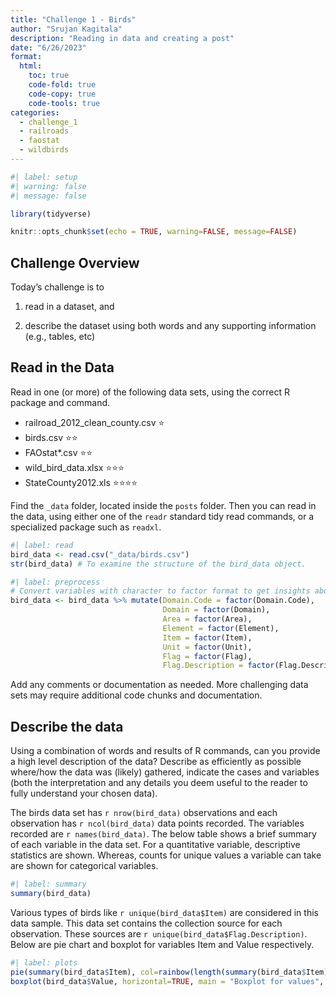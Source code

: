 ```yaml
---
title: "Challenge 1 - Birds"
author: "Srujan Kagitala"
description: "Reading in data and creating a post"
date: "6/26/2023"
format:
  html:
    toc: true
    code-fold: true
    code-copy: true
    code-tools: true
categories:
  - challenge_1
  - railroads
  - faostat
  - wildbirds
---
```


```r
#| label: setup
#| warning: false
#| message: false

library(tidyverse)

knitr::opts_chunk$set(echo = TRUE, warning=FALSE, message=FALSE)
```

## Challenge Overview

Today's challenge is to

1)  read in a dataset, and

2)  describe the dataset using both words and any supporting information (e.g., tables, etc)

## Read in the Data

Read in one (or more) of the following data sets, using the correct R package and command.

-   railroad_2012_clean_county.csv ⭐
-   birds.csv ⭐⭐
-   FAOstat\*.csv ⭐⭐
-   wild_bird_data.xlsx ⭐⭐⭐
-   StateCounty2012.xls ⭐⭐⭐⭐

Find the `_data` folder, located inside the `posts` folder. Then you can read in the data, using either one of the `readr` standard tidy read commands, or a specialized package such as `readxl`.

```r
#| label: read
bird_data <- read.csv("_data/birds.csv")
str(bird_data) # To examine the structure of the bird_data object.
```

```r
#| label: preprocess
# Convert variables with character to factor format to get insights about data.
bird_data <- bird_data %>% mutate(Domain.Code = factor(Domain.Code),
                                  Domain = factor(Domain),
                                  Area = factor(Area),
                                  Element = factor(Element),
                                  Item = factor(Item),
                                  Unit = factor(Unit),
                                  Flag = factor(Flag),
                                  Flag.Description = factor(Flag.Description))
```


Add any comments or documentation as needed. More challenging data sets may require additional code chunks and documentation.

## Describe the data

Using a combination of words and results of R commands, can you provide a high level description of the data? Describe as efficiently as possible where/how the data was (likely) gathered, indicate the cases and variables (both the interpretation and any details you deem useful to the reader to fully understand your chosen data).

The birds data set has `r nrow(bird_data)` observations and each observation has `r ncol(bird_data)` data points recorded. The variables recorded are `r names(bird_data)`. The below table shows a brief summary of each variable in the data set. For a quantitative variable, descriptive statistics are shown. Whereas, counts for unique values a variable can take are shown for categorical variables.

```r
#| label: summary
summary(bird_data)
```
Various types of birds like `r unique(bird_data$Item)` are considered in this data sample. This data set contains the collection source for each observation. These sources are `r unique(bird_data$Flag.Description)`. Below are pie chart and boxplot for variables Item and Value respectively.

```r
#| label: plots
pie(summary(bird_data$Item), col=rainbow(length(summary(bird_data$Item))), main="Types of Birds")
boxplot(bird_data$Value, horizontal=TRUE, main = "Boxplot for values", xlab = "values")
```